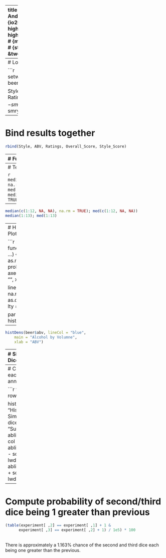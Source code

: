 ---
title       : Homework 3 Review
subtitle    : 
author      : Daniel Anderson
job         : CourseR
framework   : io2012        # {io2012, html5slides, shower, dzslides, ...}
highlighter : highlight.js  # {highlight.js, prettify, highlight}
hitheme     : zenburn      # 
widgets     : [mathjax]            # {mathjax, quiz, bootstrap}
mode        : selfcontained # {standalone, draft}
knit        : slidify::knit2slides
--- &twocol
```r
knitr::opts_knit$set(root.dir = "/Users/Daniel/Dropbox/Teaching/CourseR/")
```
# 1. Write a summary function 
Report the mean, median, standard deviation, minimum, and maximum values

```r
smry <- function(x) {
	if(is.numeric(x) == FALSE) {
		warning("Vector coerced to numeric")
	}
	mn <- mean(as.numeric(x), na.rm = TRUE)
	md <- median(as.numeric(x), na.rm = TRUE)
	stDev <- sd(as.numeric(x), na.rm = TRUE)
	minm <- min(as.numeric(x), na.rm = TRUE)
	maxm <- max(as.numeric(x), na.rm = TRUE)
	
	if(length(x) != length(na.omit(x))) {
		warning("Missing data removed")
	}
	
	stats <- c(mn, md, stDev, minm, maxm)
	names(stats) <- c("Mean", "Median", "Standard Deviation", "Minimum", 
		"Maximum")
return(round(stats, 3))
}
```

---- 
# Load data, apply function

```r
setwd("/Users/Daniel/Dropbox/Teaching/CourseR/")
beer <- read.delim("./data/ratebeer_beerjobber.txt")

Style <- smry(beer$style)
ABV <- smry(beer$abv)
Ratings <- smry(beer$ratings)
Overall_Score <- smry(beer$score.overall)
Style_Score <- smry(beer$score.by.style)
```

----
# Bind results together
```r
rbind(Style, ABV, Ratings, Overall_Score, Style_Score)
```

----
# Function for Median

```r
med <- function(x) {
	if(any(is.na(x))) {
		warning("Missing data removed")
		x <- na.omit(x)
	}
	
	ordered <- x[order(x)]

	if((length(ordered) %% 2) == 1) {
		return(ordered[ceiling(length(ordered)/2)])
	}
	
	if((length(ordered) %% 2) == 0) {
		return(mean(c(
				ordered[length(ordered)/2],
				ordered[(length(ordered)/2) + 1]
				)
			)
		)
	}
}
```

----
# Test function

```r
median(beer$score.overall, na.rm = TRUE); med(beer$score.overall)
median(beer$abv, na.rm = TRUE); med(beer$abv)
```

----

```r
median(c(1:12, NA, NA), na.rm = TRUE); med(c(1:12, NA, NA))
median(1:13); med(1:13)
```

----
# Histogram/Density Plot function

```r
histDens <- function(x, lineCol, ...) {
  x <- as.numeric(x)
  hist(x, 
    probability = TRUE, 
    axes = FALSE,
    main = "", 
    xlab = "", 
    ylab = "")

  lines(density(x, na.rm = TRUE), 
    col = as.character(lineCol), 
    lty = 3, 
    lwd = 3)

  par(new = TRUE)
  hist(x, ...)
}
```

----

```r
histDens(beer$abv, lineCol = "blue", 
	main = "Alcohol by Volumne",
	xlab = "ABV")
```

----
# Simulating Rolling Dice

```r
dice <- function(nsides, nrolls, ndice) {
	t(replicate(nrolls, sample(1:nsides, ndice, replace = TRUE)))

} 
```
Simulate rolling 3 dice, each with 8 sides, 100,000
     times.

```r
experiment <- dice(8, 1e5, 3)
head(experiment)
```

----
# Compute sum for each roll, produce annotated histogram

```r
tot <- rowSums(experiment)

hist(tot, 
	main = "Histogram of Simulated Rolls (3 dice, 8 sides)",
	xlab = "Sum of Roll")
abline(v = mean(tot), col = "red", lwd = 3)
abline(v = mean(tot) - sd(tot), col = "gray", lwd = 2, lty = 2)
abline(v = mean(tot) + sd(tot), col = "gray", lwd = 2, lty = 2)
```

----
# Compute probability of second/third dice being 1 greater than  previous

```r
(table(experiment[ ,2] == experiment[ ,1] + 1 & 
	  experiment[ ,3] == experiment[ ,2] + 1) / 1e5) * 100
```
<br>
There is approximately a 1.163% chance of the second and third dice each being
  one greater than the previous. 
